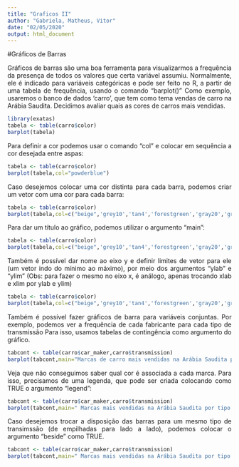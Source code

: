 ```yaml
---
title: "Graficos II"
author: "Gabriela, Matheus, Vitor"
date: "02/05/2020"
output: html_document
--- 
```

<div style="text-align: justify">

#Gráficos de Barras

Gráficos de barras são uma boa ferramenta para visualizarmos a frequência da presença de todos os valores que certa variável assumiu. Normalmente, ele é indicado para variáveis categóricas e pode ser feito no R, a partir de uma tabela de frequência, usando o comando "barplot()"
Como exemplo, usaremos o banco de dados 'carro', que tem como tema vendas de carro na Arábia Saudita. Decidimos avaliar quais as cores de carros mais vendidas.
```r
library(exatas)
tabela <- table(carro$color)
barplot(tabela)
```

Para definir a cor podemos usar o comando "col" e colocar em sequência a cor desejada entre aspas:

```r
tabela <- table(carro$color)
barplot(tabela,col="powderblue")


```

Caso desejemos colocar uma cor distinta para cada barra, podemos criar um vetor com uma cor para cada barra:

```r
tabela <- table(carro$color)
barplot(tabela,col=c("beige",'grey10','tan4','forestgreen','gray20','gray75','white'))


```


Para dar um título ao gráfico, podemos utilizar o argumento "main":


```r
tabela <- table(carro$color)
barplot(tabela,col=c("beige",'grey10','tan4','forestgreen','gray20','gray75','white'),main=" Cores de carro mais vendidas na Arábia Saudita")


```

Também é possível dar nome ao eixo y e definir limites de vetor para ele (um vetor indo do mínimo ao máximo), por meio dos argumentos "ylab" e "ylim" (Obs: para fazer o mesmo no eixo x, é análogo, apenas trocando xlab e xlim por ylab e ylim)

```r
tabela <- table(carro$color)
barplot(tabela,col=c("beige",'grey10','tan4','forestgreen','gray20','gray75','white'),main=" Cores de carro mais vendidas na Arábia Saudita",ylab='Frequência',ylim=c(0,250))
```

Também é possível fazer gráficos de barra para variáveis conjuntas. Por exemplo, podemos ver a frequência de cada fabricante para cada tipo de transmissão Para isso, usamos tabelas de contingência como argumento do gráfico.

```r
tabcont <- table(carro$car_maker,carro$transmission)
barplot(tabcont,main="Marcas de carro mais vendidas na Arábia Saudita por tipo de transmissão ",ylab='Frequência')
```

Veja que não conseguimos saber qual cor é associada a cada marca. Para isso, precisamos de uma legenda, que pode ser criada colocando como TRUE o argumento "legend":
```r
tabcont <- table(carro$car_maker,carro$transmission)
barplot(tabcont,main=" Marcas mais vendidas na Arábia Saudita por tipo de transmissão",ylab='Frequência',legend=TRUE)
```

Caso desejemos trocar a disposição das barras para um mesmo tipo de transimssão (de empilhadas para lado a lado), podemos colocar o argumento "beside" como TRUE.


```r
tabcont <- table(carro$car_maker,carro$transmission)
barplot(tabcont,main=" Marcas mais vendidas na Arábia Saudita por tipo de transmissão",ylab='Frequência',legend=TRUE,beside=TRUE)
```